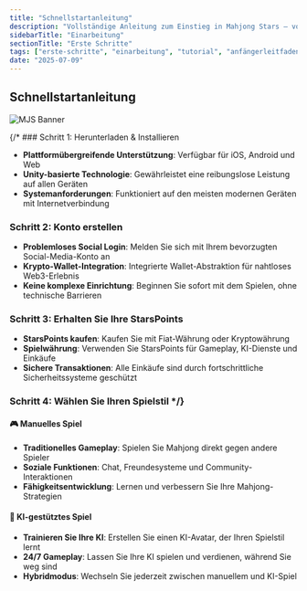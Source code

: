 ```yaml
---
title: "Schnellstartanleitung"
description: "Vollständige Anleitung zum Einstieg in Mahjong Stars – von der Kontoerstellung bis zu Ihrem ersten KI-gestützten Spiel"
sidebarTitle: "Einarbeitung"
sectionTitle: "Erste Schritte"
tags: ["erste-schritte", "einarbeitung", "tutorial", "anfängerleitfaden"]
date: "2025-07-09"
---
```


## Schnellstartanleitung

![MJS Banner](/static/images/comingsoon.webp)

{/* ### Schritt 1: Herunterladen & Installieren
- **Plattformübergreifende Unterstützung**: Verfügbar für iOS, Android und Web
- **Unity-basierte Technologie**: Gewährleistet eine reibungslose Leistung auf allen Geräten
- **Systemanforderungen**: Funktioniert auf den meisten modernen Geräten mit Internetverbindung

### Schritt 2: Konto erstellen
- **Problemloses Social Login**: Melden Sie sich mit Ihrem bevorzugten Social-Media-Konto an
- **Krypto-Wallet-Integration**: Integrierte Wallet-Abstraktion für nahtloses Web3-Erlebnis
- **Keine komplexe Einrichtung**: Beginnen Sie sofort mit dem Spielen, ohne technische Barrieren

### Schritt 3: Erhalten Sie Ihre StarsPoints
- **StarsPoints kaufen**: Kaufen Sie mit Fiat-Währung oder Kryptowährung
- **Spielwährung**: Verwenden Sie StarsPoints für Gameplay, KI-Dienste und Einkäufe
- **Sichere Transaktionen**: Alle Einkäufe sind durch fortschrittliche Sicherheitssysteme geschützt

### Schritt 4: Wählen Sie Ihren Spielstil */}

#### 🎮 Manuelles Spiel
- **Traditionelles Gameplay**: Spielen Sie Mahjong direkt gegen andere Spieler
- **Soziale Funktionen**: Chat, Freundesysteme und Community-Interaktionen
- **Fähigkeitsentwicklung**: Lernen und verbessern Sie Ihre Mahjong-Strategien

#### 🤖 KI-gestütztes Spiel
- **Trainieren Sie Ihre KI**: Erstellen Sie einen KI-Avatar, der Ihren Spielstil lernt
- **24/7 Gameplay**: Lassen Sie Ihre KI spielen und verdienen, während Sie weg sind
- **Hybridmodus**: Wechseln Sie jederzeit zwischen manuellem und KI-Spiel